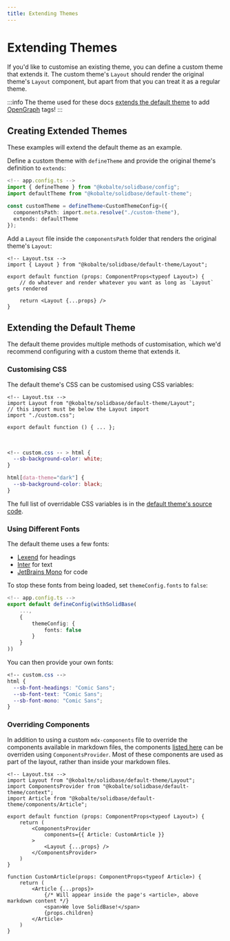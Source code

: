 ```yaml
---
title: Extending Themes
---
```


# Extending Themes

If you'd like to customise an existing theme,
you can define a custom theme that extends it.
The custom theme's `Layout` should render the original theme's `Layout` component,
but apart from that you can treat it as a regular theme.

:::info
The theme used for these docs
[extends the default theme](https://github.com/kobaltedev/solidbase/blob/main/docs/app.config.ts#L7)
to add [OpenGraph](https://ogp.me) tags!
:::

## Creating Extended Themes

These examples will extend the default theme as an example.

Define a custom theme with `defineTheme` and provide the original theme's definition to `extends`:

```ts
<!-- app.config.ts -->
import { defineTheme } from "@kobalte/solidbase/config";
import defaultTheme from "@kobalte/solidbase/default-theme";

const customTheme = defineTheme<CustomThemeConfig>({
  componentsPath: import.meta.resolve("./custom-theme"),
  extends: defaultTheme
});
```

Add a `Layout` file inside the `componentsPath` folder that renders the original theme's `Layout`:

```tsx
<!-- Layout.tsx -->
import { Layout } from "@kobalte/solidbase/default-theme/Layout";

export default function (props: ComponentProps<typeof Layout>) {
	// do whatever and render whatever you want as long as `Layout` gets rendered

	return <Layout {...props} />
}
```

## Extending the Default Theme

The default theme provides multiple methods of customisation,
which we'd recommend configuring with a custom theme that extends it.

### Customising CSS

The default theme's CSS can be customised using CSS variables:

```tsx
<!-- Layout.tsx -->
import Layout from "@kobalte/solidbase/default-theme/Layout";
// this import must be below the Layout import
import "./custom.css";

export default function () { ... };
```

<br />

```css
<!-- custom.css -- > html {
  --sb-background-color: white;
}

html[data-theme="dark"] {
  --sb-background-color: black;
}
```

The full list of overridable CSS variables is in the
[default theme's source code](https://github.com/kobaltedev/solidbase/blob/main/src/default-theme/variables.css).

### Using Different Fonts

The default theme uses a few fonts:

- [Lexend](https://www.lexend.com) for headings
- [Inter](https://rsms.me/inter) for text
- [JetBrains Mono](https://www.jetbrains.com/lp/mono/) for code

To stop these fonts from being loaded, set `themeConfig.fonts` to `false`:

```ts
<!-- app.config.ts -->
export default defineConfig(withSolidBase(
	...,
	{
		themeConfig: {
			fonts: false
		}
	}
))
```

You can then provide your own fonts:

```css
<!-- custom.css -->
html {
  --sb-font-headings: "Comic Sans";
  --sb-font-text: "Comic Sans";
  --sb-font-mono: "Comic Sans";
}
```

### Overriding Components

In addition to using a custom `mdx-components` file to override the components available in markdown files,
the components [listed here](https://github.com/kobaltedev/solidbase/blob/main/src/default-theme/context.tsx)
can be overriden using `ComponentsProvider`.
Most of these components are used as part of the layout, rather than inside your markdown files.

```tsx
<!-- Layout.tsx -->
import Layout from "@kobalte/solidbase/default-theme/Layout";
import ComponentsProvider from "@kobalte/solidbase/default-theme/context";
import Article from "@kobalte/solidbase/default-theme/components/Article";

export default function (props: ComponentProps<typeof Layout>) {
	return (
		<ComponentsProvider
			components={{ Article: CustomArticle }}
		>
			<Layout {...props} />
		</ComponentsProvider>
	)
}

function CustomArticle(props: ComponentProps<typeof Article>) {
	return (
		<Article {...props}>
			{/* Will appear inside the page's <article>, above markdown content */}
			<span>We love SolidBase!</span>
			{props.children}
		</Article>
	)
}
```
